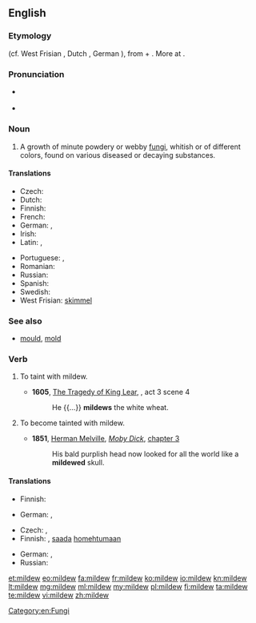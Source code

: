 ==English==

===Etymology===
{{etyl|ang|en}} {{term|meledeaw|meledēaw|lang=ang|honeydew}} (cf. West Frisian {{term|moaldau|lang=fy}}, Dutch {{term|meeldauw|lang=nl}}, German {{term|Mehltau|lang=de}}), from {{etyl|gem-pro|en}} {{term/t|gem-pro|*mili||honey}} + {{term/t|gem-pro|*dawwō||dew}}. More at {{l|en|dew}}.

===Pronunciation===
* {{a|UK}} {{IPA|/ˈmɪl.djuː/}}
* {{a|US}} {{IPA|/ˈmɪl.d(j)u/}}

===Noun===
{{en-noun|-}}

# A growth of minute powdery or webby [[Fungi|fungi]], whitish or of different colors, found on various diseased or decaying substances.

====Translations====
{{trans-top|growth of minute fungi}}
* Czech: {{t+|cs|plíseň|f}}
* Dutch: {{t+|nl|schimmel|m}}
* Finnish: {{t+|fi|home}}
* French: {{t+|fr|mildiou|m}}
* German: {{t+|de|Mehltau|m}}, {{t+|de|Schimmel|m}}
* Irish: {{t|ga|caonach liath|m}}
* Latin: {{t-|la|aurugo|f|alt=aurūgō}},  {{t-|la|robigo|f|alt=rōbīgō}}
{{trans-mid}}
* Portuguese: {{t-|pt|míldio|m}}, {{t|pt|mofo|m}}
* Romanian: {{t+|ro|mucegai}}
* Russian: {{t+|ru|плесень|f|tr=plésen'}}
* Spanish: {{t+|es|moho|m}}
* Swedish: {{t-|sv|mjöldagg}}
* West Frisian: [[skimmel]]
{{trans-bottom}}

===See also===
* [[mould]], [[mold]]

===Verb===
{{en-verb}}

# {{context|transitive|lang=en}} To taint with mildew.
#* '''1605''', [[s:The Tragedy of King Lear|The Tragedy of King Lear]], {{w|William Shakespeare}}, act 3 scene 4
#*: He {{...}} '''mildews''' the white wheat.
# {{context|intransitive|lang=en}} To become tainted with mildew.
#*'''1851''', [[w:Herman Melville|Herman Melville]], ''[[w:Moby Dick|Moby Dick]]'', [[s:Moby-Dick/Chapter 3|chapter 3]]
#*:His bald purplish head now looked for all the world like a '''mildewed''' skull.
 
====Translations====
{{trans-top|to taint with mildew}}
* Finnish: {{t-|fi|homehduttaa}}
{{trans-mid}}
* German: {{t+|de|schimmeln}}, {{t+|de|verschimmeln}}
{{trans-bottom}}

{{trans-top|to become tainted with mildew}}
* Czech: {{t-|cs|zplesnivět}},  {{t-|cs|plesnivět}}
* Finnish: {{t-|fi|homehtua}}, [[saada]] [[homehtua|homehtumaan]]
{{trans-mid}}
* German: {{t+|de|verschimmeln}}, {{t+|de|schimmeln}}
* Russian: {{t+|ru|плесневеть|tr=plesnevétʼ}} {{impf}}
{{trans-bottom}}

[[Category:en:Fungi]]

[[et:mildew]]
[[eo:mildew]]
[[fa:mildew]]
[[fr:mildew]]
[[ko:mildew]]
[[io:mildew]]
[[kn:mildew]]
[[lt:mildew]]
[[mg:mildew]]
[[ml:mildew]]
[[my:mildew]]
[[pl:mildew]]
[[fi:mildew]]
[[ta:mildew]]
[[te:mildew]]
[[vi:mildew]]
[[zh:mildew]]